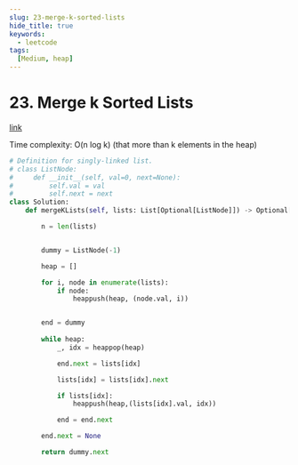 ```yaml
---
slug: 23-merge-k-sorted-lists
hide_title: true
keywords:
  - leetcode
tags:
  [Medium, heap]
---
```


# 23. Merge k Sorted Lists

[link](https://leetcode.com/problems/merge-k-sorted-lists/description/)

Time complexity: O(n log k) (that more than k elements in the heap)

```python
# Definition for singly-linked list.
# class ListNode:
#     def __init__(self, val=0, next=None):
#         self.val = val
#         self.next = next
class Solution:
    def mergeKLists(self, lists: List[Optional[ListNode]]) -> Optional[ListNode]:

        n = len(lists)


        dummy = ListNode(-1)

        heap = []

        for i, node in enumerate(lists):
            if node:
                heappush(heap, (node.val, i))


        end = dummy
        
        while heap:
            _, idx = heappop(heap)

            end.next = lists[idx]

            lists[idx] = lists[idx].next

            if lists[idx]:
                heappush(heap,(lists[idx].val, idx))

            end = end.next

        end.next = None

        return dummy.next
```
